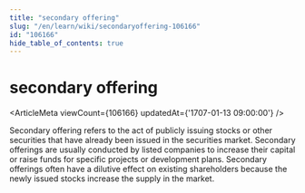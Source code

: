 ```yaml
---
title: "secondary offering"
slug: "/en/learn/wiki/secondaryoffering-106166"
id: "106166"
hide_table_of_contents: true
---
```



# secondary offering

<ArticleMeta viewCount={106166} updatedAt={'1707-01-13 09:00:00'} />

Secondary offering refers to the act of publicly issuing stocks or other securities that have already been issued in the securities market. Secondary offerings are usually conducted by listed companies to increase their capital or raise funds for specific projects or development plans. Secondary offerings often have a dilutive effect on existing shareholders because the newly issued stocks increase the supply in the market.
